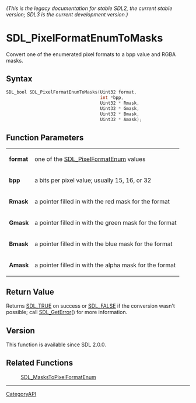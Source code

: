 ====== (This is the legacy documentation for stable SDL2, the current stable version; SDL3 is the current development version.) ======
= SDL_PixelFormatEnumToMasks =

Convert one of the enumerated pixel formats to a bpp value and RGBA masks.

== Syntax ==

<syntaxhighlight lang='c'>
SDL_bool SDL_PixelFormatEnumToMasks(Uint32 format,
                                    int *bpp,
                                    Uint32 * Rmask,
                                    Uint32 * Gmask,
                                    Uint32 * Bmask,
                                    Uint32 * Amask);
</syntaxhighlight>

== Function Parameters ==

{|
|'''format'''
|one of the [[SDL_PixelFormatEnum]] values
|-
|'''bpp'''
|a bits per pixel value; usually 15, 16, or 32
|-
|'''Rmask'''
|a pointer filled in with the red mask for the format
|-
|'''Gmask'''
|a pointer filled in with the green mask for the format
|-
|'''Bmask'''
|a pointer filled in with the blue mask for the format
|-
|'''Amask'''
|a pointer filled in with the alpha mask for the format
|}

== Return Value ==

Returns [[SDL_TRUE]] on success or [[SDL_FALSE]] if the conversion wasn't
possible; call [[SDL_GetError]]() for more information.

== Version ==

This function is available since SDL 2.0.0.

== Related Functions ==

:[[SDL_MasksToPixelFormatEnum]]

----
[[CategoryAPI]]


